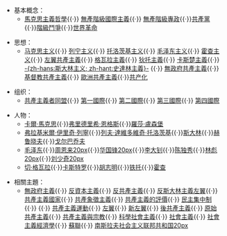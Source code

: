 {{Communism}}
{{Communist parties}}
* 基本概念：
** [[馬克思主義哲學|馬克思主義哲學]]{{·}} [[無產階級國際主義|無產階級國際主義]]{{·}} [[無產階級專政|無產階級專政]]{{·}}[[共產黨|共產黨]] {{·}}[[階級鬥爭|階級鬥爭]]{{·}}[[世界革命|世界革命]]

* 思想：
** [[马克思主义|马克思主义]]{{·}} [[列宁主义|列宁主义]]{{·}} [[托洛茨基主义|托洛茨基主义]]{{·}} [[毛泽东主义|毛泽东主义]]{{·}} [[霍查主义|霍查主义]]{{·}} [[左翼共產主義|左翼共產主義]]{{·}} [[格瓦拉主義|格瓦拉主義]]{{·}} [[狄托主義|狄托主義]]{{·}} [[卡斯楚主義|卡斯楚主義]]{{·}} [[斯大林主义|-{zh-hans:斯大林主义; zh-hant:史達林主義}-]] {{·}} [[無政府共產主義|無政府共產主義]]{{·}} [[基督教共產主義|基督教共產主義]]{{·}} [[歐洲共產主義|歐洲共產主義]]{{·}}[[共產化理论|共产化]]

* 组织：
** [[共產主義者同盟|共產主義者同盟]]{{·}} [[第一國際|第一國際]]{{·}} [[第二國際|第二國際]]{{·}} [[第三國際|第三國際]]{{·}} [[第四國際|第四國際]]

*人物：
**[[卡爾·馬克思|卡爾·馬克思]]{{·}}[[弗里德里希·恩格斯|弗里德里希·恩格斯]]{{·}}[[羅莎·盧森堡|羅莎·盧森堡]]
**[[弗拉基米爾·伊里奇·列寧|弗拉基米爾·伊里奇·列寧]]{{·}}[[列夫·達維多維奇·托洛茨基|列夫·達維多維奇·托洛茨基]]{{·}}[[斯大林|斯大林]]{{·}}[[赫鲁晓夫|赫鲁晓夫]]{{·}}[[戈尔巴乔夫|戈尔巴乔夫]]
**[[毛泽东|毛泽东]]{{·}}[[周恩来|周恩来]][[文件:Symbol_support_vote.svg|20px]]{{·}}[[华国锋|华国锋]][[文件:Cscr-featured.svg|20px]]{{·}}[[李大钊|李大钊]]{{·}}[[陈独秀|陈独秀]]{{·}}[[林彪|林彪]][[文件:Symbol_support_vote.svg|20px]]{{·}}[[刘少奇|刘少奇]][[文件:Symbol_support_vote.svg|20px]]
**[[切·格瓦拉|切·格瓦拉]]{{·}}[[菲德尔·卡斯特罗|卡斯特罗]]{{·}}[[胡志明|胡志明]]{{·}}[[铁托|铁托]]{{·}}[[霍查|霍查]]

*相關主題：
** [[無政府主義|無政府主義]]{{·}} [[反資本主義|反資本主義]]{{·}} [[反共產主義|反共產主義]]{{·}} [[反斯大林主義左翼|反斯大林主義左翼]]{{·}} [[共產主義國家|共產主義國家]]{{·}} [[共產象徵主義|共產象徵主義]]{{·}} [[共產主義的評價|共產主義的評價]]{{·}} [[民主集中制|民主集中制]]{{·}} {{line-height|1.2em|[[無產階級專政|無產階級專政]]}}{{·}} [[共產主義運動|共產主義運動]]{{·}} [[左翼|左翼]]{{·}} [[新左翼|新左翼]]{{·}} [[後共產主義|後共產主義]]{{·}} [[原始共產主義|原始共產主義]]{{·}} [[共產主義與宗教|共產主義與宗教]]{{·}} [[科學社會主義|科學社會主義]]{{·}} [[社會主義|社會主義]]{{·}} [[社會主義經濟學|社會主義經濟學]]{{·}} [[蘇聯|蘇聯]]{{·}} [[南斯拉夫社会主义联邦共和国|南斯拉夫社会主义联邦共和国]][[文件:Symbol_support_vote.svg|20px]]